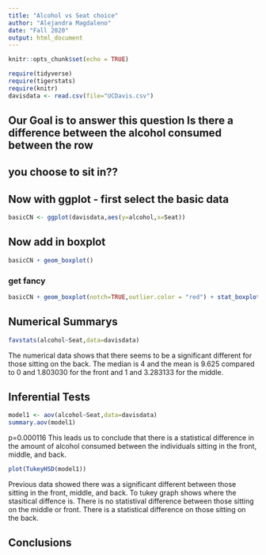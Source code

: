 ```yaml
---
title: "Alcohol vs Seat choice"
author: "Alejandra Magdaleno"
date: "Fall 2020"
output: html_document
---
```


```r
knitr::opts_chunk$set(echo = TRUE)
```

```r
require(tidyverse)
require(tigerstats)
require(knitr)
davisdata <- read.csv(file="UCDavis.csv")
```
## Our Goal is to answer this question Is there a difference between the alcohol consumed between the row
## you choose to sit in??

## Now with ggplot - first select the basic data

```r
basicCN <- ggplot(davisdata,aes(y=alcohol,x=Seat))
```
## Now add in boxplot

```r
basicCN + geom_boxplot()
```
  
  
### get fancy  

```r
basicCN + geom_boxplot(notch=TRUE,outlier.color = "red") + stat_boxplot(geom ='errorbar') + labs(title="Fancy notch boxplot \n with 2 lines")
```

## Numerical Summarys 

```r
favstats(alcohol~Seat,data=davisdata)
```
The numerical data shows that there seems to be a significant different for those sitting on the back.  The median is 4 and the mean is 9.625 compared to 0 and 1.803030 for the front and 1 and 3.283133 for the middle. 
  

## Inferential Tests
```r
model1 <- aov(alcohol~Seat,data=davisdata)
summary.aov(model1)
```  

p=0.000116 This leads us to conclude that there is a statistical difference in the amount of alcohol consumed between the individuals sitting in the front, middle, and back. 
```r
plot(TukeyHSD(model1))
```
  
Previous data showed there was a significant different between those sitting in the front, middle, and back.  To tukey graph shows where the stasitical diffence is.  There is no statistival difference between those sitting on the middle or front.  There is a statistical difference on those sitting on the back.  

## Conclusions


